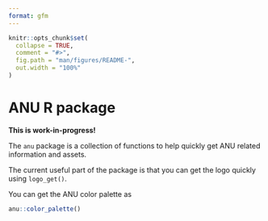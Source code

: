 ```yaml
---
format: gfm
---
```


<!-- README.md is generated from README.Rmd. Please edit that file -->

```r
knitr::opts_chunk$set(
  collapse = TRUE,
  comment = "#>",
  fig.path = "man/figures/README-",
  out.width = "100%"
)
```

# ANU R package

<!-- badges: start -->
<!-- badges: end -->

**This is work-in-progress!**

The `anu` package is a collection of functions to help quickly get ANU related information and assets.

The current useful part of the package is that you can get the logo quickly using `logo_get()`.


You can get the ANU color palette as

```r
anu::color_palette()
```

